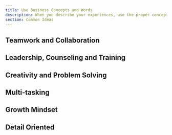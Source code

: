 ```yaml
---
title: Use Business Concepts and Words
description: When you describe your experiences, use the proper concepts and words that recruiters would expect to hear
section: Common Ideas
---
```


## Teamwork and Collaboration

## Leadership, Counseling and Training

## Creativity and Problem Solving

## Multi-tasking

## Growth Mindset

## Detail Oriented
